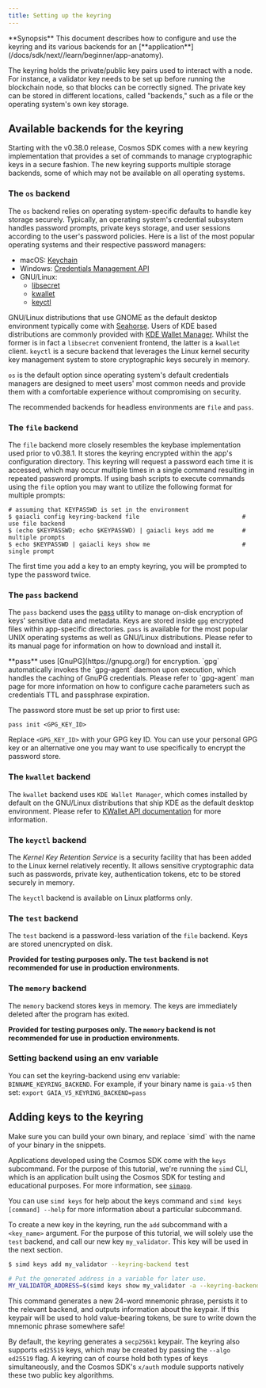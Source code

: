 ```yaml
---
title: Setting up the keyring
---
```


<Note>
**Synopsis**
This document describes how to configure and use the keyring and its various backends for an [**application**](/docs/sdk/next//learn/beginner/app-anatomy).
</Note>

The keyring holds the private/public key pairs used to interact with a node. For instance, a validator key needs to be set up before running the blockchain node, so that blocks can be correctly signed. The private key can be stored in different locations, called "backends," such as a file or the operating system's own key storage.

## Available backends for the keyring

Starting with the v0.38.0 release, Cosmos SDK comes with a new keyring implementation
that provides a set of commands to manage cryptographic keys in a secure fashion. The
new keyring supports multiple storage backends, some of which may not be available on
all operating systems.

### The `os` backend

The `os` backend relies on operating system-specific defaults to handle key storage
securely. Typically, an operating system's credential subsystem handles password prompts,
private keys storage, and user sessions according to the user's password policies. Here
is a list of the most popular operating systems and their respective password managers:

* macOS: [Keychain](https://support.apple.com/en-gb/guide/keychain-access/welcome/mac)
* Windows: [Credentials Management API](https://docs.microsoft.com/en-us/windows/win32/secauthn/credentials-management)
* GNU/Linux:
  * [libsecret](https://gitlab.gnome.org/GNOME/libsecret)
  * [kwallet](https://api.kde.org/frameworks/kwallet/html/index.html)
  * [keyctl](https://www.kernel.org/doc/html/latest/security/keys/core.html)

GNU/Linux distributions that use GNOME as the default desktop environment typically come with
[Seahorse](https://wiki.gnome.org/Apps/Seahorse). Users of KDE based distributions are
commonly provided with [KDE Wallet Manager](https://userbase.kde.org/KDE_Wallet_Manager).
Whilst the former is in fact a `libsecret` convenient frontend, the latter is a `kwallet`
client. `keyctl` is a secure backend that leverages the Linux kernel security key management system
to store cryptographic keys securely in memory.

`os` is the default option since operating system's default credentials managers are
designed to meet users' most common needs and provide them with a comfortable
experience without compromising on security.

The recommended backends for headless environments are `file` and `pass`.

### The `file` backend

The `file` backend more closely resembles the keybase implementation used prior to
v0.38.1. It stores the keyring encrypted within the app's configuration directory. This
keyring will request a password each time it is accessed, which may occur multiple
times in a single command resulting in repeated password prompts. If using bash scripts
to execute commands using the `file` option you may want to utilize the following format
for multiple prompts:

```shell
# assuming that KEYPASSWD is set in the environment
$ gaiacli config keyring-backend file                             # use file backend
$ (echo $KEYPASSWD; echo $KEYPASSWD) | gaiacli keys add me        # multiple prompts
$ echo $KEYPASSWD | gaiacli keys show me                          # single prompt
```

<Tip>
The first time you add a key to an empty keyring, you will be prompted to type the password twice.
</Tip>

### The `pass` backend

The `pass` backend uses the [pass](https://www.passwordstore.org/) utility to manage on-disk
encryption of keys' sensitive data and metadata. Keys are stored inside `gpg` encrypted files
within app-specific directories. `pass` is available for the most popular UNIX
operating systems as well as GNU/Linux distributions. Please refer to its manual page for
information on how to download and install it.

<Tip>
**pass** uses [GnuPG](https://gnupg.org/) for encryption. `gpg` automatically invokes the `gpg-agent`
daemon upon execution, which handles the caching of GnuPG credentials. Please refer to `gpg-agent`
man page for more information on how to configure cache parameters such as credentials TTL and
passphrase expiration.
</Tip>

The password store must be set up prior to first use:

```shell
pass init <GPG_KEY_ID>
```

Replace `<GPG_KEY_ID>` with your GPG key ID. You can use your personal GPG key or an alternative
one you may want to use specifically to encrypt the password store.

### The `kwallet` backend

The `kwallet` backend uses `KDE Wallet Manager`, which comes installed by default on the
GNU/Linux distributions that ship KDE as the default desktop environment. Please refer to
[KWallet API documentation](https://api.kde.org/frameworks/kwallet/html/index.html) for more
information.

### The `keyctl` backend

The *Kernel Key Retention Service* is a security facility that
has been added to the Linux kernel relatively recently. It allows sensitive
cryptographic data such as passwords, private key, authentication tokens, etc
to be stored securely in memory.

The `keyctl` backend is available on Linux platforms only.

### The `test` backend

The `test` backend is a password-less variation of the `file` backend. Keys are stored
unencrypted on disk.

**Provided for testing purposes only. The `test` backend is not recommended for use in production environments**.

### The `memory` backend

The `memory` backend stores keys in memory. The keys are immediately deleted after the program has exited.

**Provided for testing purposes only. The `memory` backend is not recommended for use in production environments**.

### Setting backend using an env variable

You can set the keyring-backend using env variable: `BINNAME_KEYRING_BACKEND`. For example, if your binary name is `gaia-v5` then set: `export GAIA_V5_KEYRING_BACKEND=pass`

## Adding keys to the keyring

<Warning>
Make sure you can build your own binary, and replace `simd` with the name of your binary in the snippets.
</Warning>

Applications developed using the Cosmos SDK come with the `keys` subcommand. For the purpose of this tutorial, we're running the `simd` CLI, which is an application built using the Cosmos SDK for testing and educational purposes. For more information, see [`simapp`](https://github.com/cosmos/cosmos-sdk/tree/main/simapp).

You can use `simd keys` for help about the keys command and `simd keys [command] --help` for more information about a particular subcommand.

To create a new key in the keyring, run the `add` subcommand with a `<key_name>` argument. For the purpose of this tutorial, we will solely use the `test` backend, and call our new key `my_validator`. This key will be used in the next section.

```bash
$ simd keys add my_validator --keyring-backend test

# Put the generated address in a variable for later use.
MY_VALIDATOR_ADDRESS=$(simd keys show my_validator -a --keyring-backend test)
```

This command generates a new 24-word mnemonic phrase, persists it to the relevant backend, and outputs information about the keypair. If this keypair will be used to hold value-bearing tokens, be sure to write down the mnemonic phrase somewhere safe!

By default, the keyring generates a `secp256k1` keypair. The keyring also supports `ed25519` keys, which may be created by passing the `--algo ed25519` flag. A keyring can of course hold both types of keys simultaneously, and the Cosmos SDK's `x/auth` module supports natively these two public key algorithms.
